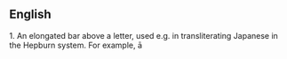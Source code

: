 == English ==

1. An elongated bar above a letter, used e.g. in transliterating Japanese in the Hepburn system. For example, &#257;